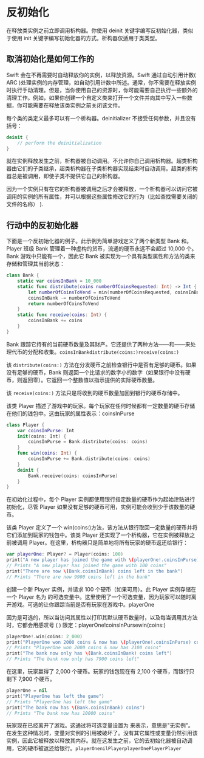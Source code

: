 # 反初始化

<ToBePolishedAfterTranslation />

<OriginalSource
  title="Deinitialization"
  url="https://docs.swift.org/swift-book/documentation/the-swift-programming-language/deinitialization"
  summary="释放需要自定义清理的资源"
/>

在释放类实例之前立即调用析构器。你使用 deinit 关键字编写反初始化器，类似于使用 init 关键字编写初始化器的方式。析构器仅适用于类类型。

## 取消初始化是如何工作的

Swift 会在不再需要时自动释放你的实例，以释放资源。Swift 通过自动引用计数( ARC )处理实例的内存管理，如自动引用计数中所述。通常，你不需要在释放实例时执行手动清理。但是，当你使用自己的资源时，你可能需要自己执行一些额外的清理工作。例如，如果你创建一个自定义类来打开一个文件并向其中写入一些数据，你可能需要在释放该类实例之前关闭该文件。

每个类的类定义最多可以有一个析构器。deinitializer 不接受任何参数，并且没有括号：

```swift
deinit {
    // perform the deinitialization
}
```

就在实例释放发生之前，析构器被自动调用。不允许你自己调用析构器。超类析构器由它们的子类继承，超类析构器在子类析构器实现结束时自动调用。超类的析构器总是被调用，即使子类不提供它自己的析构器。

因为一个实例只有在它的析构器被调用之后才会被释放，一个析构器可以访问它被调用的实例的所有属性，并可以根据这些属性修改它的行为（比如查找需要关闭的文件的名称） ).

## 行动中的反初始化器

下面是一个反初始化器的例子。此示例为简单游戏定义了两个新类型 Bank 和。Player 班级 Bank 管理着一种虚构的货币，流通的硬币永远不会超过 10,000 个。Bank 游戏中只能有一个，因此它 Bank 被实现为一个具有类型属性和方法的类来存储和管理其当前状态：

```swift
class Bank {
    static var coinsInBank = 10_000
    static func distribute(coins numberOfCoinsRequested: Int) -> Int {
        let numberOfCoinsToVend = min(numberOfCoinsRequested, coinsInBank)
        coinsInBank -= numberOfCoinsToVend
        return numberOfCoinsToVend
    }
    static func receive(coins: Int) {
        coinsInBank += coins
    }
}
```

Bank 跟踪它持有的当前硬币数量及其财产。它还提供了两种方法——和——来处理代币的分配和收集。`coinsInBankdistribute(coins:)receive(coins:)`

该 `distribute(coins:)` 方法在分发硬币之前检查银行中是否有足够的硬币。如果没有足够的硬币，Bank 则返回一个比请求的数字小的数字（如果银行中没有硬币，则返回零）。它返回一个整数值以指示提供的实际硬币数量。

该 `receive(coins:)` 方法只是将收到的硬币数量加回到银行的硬币存储中。

该类 Player 描述了游戏中的玩家。每个玩家在任何时候都有一定数量的硬币存储在他们的钱包中。这由玩家的属性表示：coinsInPurse

```swift
class Player {
    var coinsInPurse: Int
    init(coins: Int) {
        coinsInPurse = Bank.distribute(coins: coins)
    }
    func win(coins: Int) {
        coinsInPurse += Bank.distribute(coins: coins)
    }
    deinit {
        Bank.receive(coins: coinsInPurse)
    }
}
```

在初始化过程中，每个 Player 实例都使用银行指定数量的硬币作为起始津贴进行初始化，尽管 Player 如果没有足够的硬币可用，实例可能会收到少于该数量的硬币。

该类 Player 定义了一个 win(coins:)方法，该方法从银行取回一定数量的硬币并将它们添加到玩家的钱包中。该类 Player 还实现了一个析构器，它在实例被释放之前被调用 Player。在这里，析构器只是简单地将所有玩家的硬币返还给银行：

```swift
var playerOne: Player? = Player(coins: 100)
print("A new player has joined the game with \(playerOne!.coinsInPurse) coins")
// Prints "A new player has joined the game with 100 coins"
print("There are now \(Bank.coinsInBank) coins left in the bank")
// Prints "There are now 9900 coins left in the bank"
```

创建一个新 Player 实例，并请求 100 个硬币（如果可用）。此 Player 实例存储在一个 Player 名为 的可选变量中。这里使用了一个可选变量，因为玩家可以随时离开游戏。可选的让你跟踪当前是否有玩家在游戏中。playerOne

因为是可选的，所以当访问其属性以打印其默认硬币数量时，以及每当调用其方法时，它都会用感叹号 ( ) 限定：playerOne!coinsInPursewin(coins:)

```swift
playerOne!.win(coins: 2_000)
print("PlayerOne won 2000 coins & now has \(playerOne!.coinsInPurse) coins")
// Prints "PlayerOne won 2000 coins & now has 2100 coins"
print("The bank now only has \(Bank.coinsInBank) coins left")
// Prints "The bank now only has 7900 coins left"
```

在这里，玩家赢得了 2,000 个硬币。玩家的钱包现在有 2,100 个硬币，而银行只剩下 7,900 个硬币。

```swift
playerOne = nil
print("PlayerOne has left the game")
// Prints "PlayerOne has left the game"
print("The bank now has \(Bank.coinsInBank) coins")
// Prints "The bank now has 10000 coins"
```

玩家现在已经离开了游戏。这通过将可选变量设置为 来表示，意思是"无实例"。在发生这种情况时，变量对实例的引用被破坏了。没有其它属性或变量仍然引用该实例，因此它被释放以释放其内存。就在这发生之前，它的去初始化器被自动调用，它的硬币被返还给银行。`playerOnenilPlayerplayerOnePlayerPlayer`
